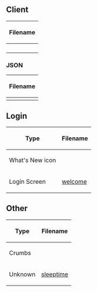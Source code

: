 {{NeedSWFs}}

==Client==
{|class="wikitable" style="margin:auto;"
!Filename
|-
|{{n/a|airtower}}
|-
|{{n/a|load}}
|-
|{{n/a|login}}
|-
|{{n/a|sentry}}
|}

===JSON===
{|class="wikitable" style="margin:auto;"
!Filename
|-
|{{n/a|dependencies}}
|}

==Login==
{|class="wikitable" style="margin:auto;"
!Type!!Filename
|-
|What's New icon||{{n/a|whats_new}}
|-
|Login Screen||[[Media:ZHLoginBackgroundsWelcome.swf|welcome]]
|}
==Other==
{|class="wikitable" style="margin:auto;"
!Type!!Filename
|-
|rowspan=3|Crumbs||{{n/a|global_crumbs}}
|-
|{{n/a|local_crumbs}}
|-
|{{n/a|news_crumbs}}
|-
|Unknown||[[Media:CNSleeptime.swf|sleeptime]]
|}
